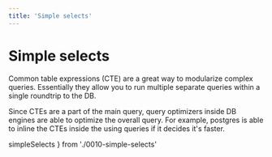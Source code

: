 ```yaml
---
title: 'Simple selects'
---
```


# Simple selects

Common table expressions (CTE) are a great way to modularize complex queries.
Essentially they allow you to run multiple separate queries within a
single roundtrip to the DB.

Since CTEs are a part of the main query, query optimizers inside DB
engines are able to optimize the overall query. For example, postgres
is able to inline the CTEs inside the using queries if it decides it's
faster.


  simpleSelects
} from './0010-simple-selects'

<div style={{ marginBottom: '1em' }}>
  <Playground code={simpleSelects} />
</div>
